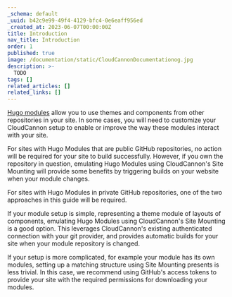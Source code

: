```yaml
---
_schema: default
_uuid: b42c9e99-49f4-4129-bfc4-0e6eaff956ed
_created_at: 2023-06-07T00:00:00Z
title: Introduction
nav_title: Introduction
order: 1
published: true
image: /documentation/static/CloudCannonDocumentationog.jpg
description: >-
  TODO
tags: []
related_articles: []
related_links: []
---
```

[Hugo modules](https://gohugo.io/hugo-modules/) allow you to use themes and components from other repositories in your site.
In some cases, you will need to customize your CloudCannon setup to enable or improve the way these modules interact with your site.

For sites with Hugo Modules that are public GitHub repositories, no action will be required for your site to build successfully.
However, if you own the repository in question, emulating Hugo Modules using CloudCannon's Site Mounting will provide some benefits
by triggering builds on your website when your module changes.

For sites with Hugo Modules in private GitHub repositories, one of the two approaches in this guide will be required.

If your module setup is simple, representing a theme module of layouts of components, emulating Hugo Modules using CloudCannon's Site Mounting
is a good option. This leverages CloudCannon's existing authenticated connection with your git provider, and provides automatic builds
for your site when your module repository is changed.

If your setup is more complicated, for example your module has its own modules, setting up a matching structure using Site Mounting presents is less trivial.
In this case, we recommend using GitHub's access tokens to provide your site with the required permissions for downloading your modules.
